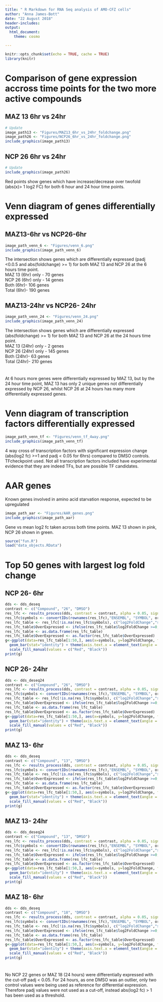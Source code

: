 ```yaml
---
title: " R Markdown for RNA Seq analysis of AMO-CFZ cells"
author: "Anna James-Bott"
date: "22 August 2018"
header-includes:
output:
  html_document:
    theme: cosmo

---
```


```r
knitr::opts_chunk$set(echo = TRUE, cache = TRUE)
library(knitr)
```

# Comparison of gene expression accross time points for the two more active compounds

## MAZ 13 6hr vs 24hr
```r
# Update
image_path13 <- "Figures/MAZ13_6hr_vs_24hr_foldchange.png"
image_path26 <- "Figures/NCP26_6hr_vs_24hr_foldchange.png"
include_graphics(image_path13)

```

## NCP 26 6hr vs 24hr
```r
# Update
include_graphics(image_path26)
```

Red points show genes which have increase/decrease over twofold  (abs(x)> 1 log2 FC) for both 6 hour and 24 hour time points.

# Venn diagram of genes differentially expressed {.tabset}

## MAZ13-6hr vs NCP26-6hr
```r
image_path_venn_6 <- "Figures/venn_6.png"
include_graphics(image_path_venn_6)
```
The intersection shows genes which are differentially expressed (padj <0.0.5 and abs(foldchange) >= 1) for both MAZ 13 and NCP 26 at the 6 hours time point. <br/>
MAZ 13 (6hr) only - 70 genes<br/>
NCP 26 (6hr) only - 14 genes<br/>
Both (6hr)- 106 genes<br/>
Total (6hr)- 190 genes<br/>

## MAZ13-24hr vs NCP26- 24hr
```r
image_path_venn_24 <- "Figures/venn_24.png"
include_graphics(image_path_venn_24)
```
The intersection shows genes which are differentially expressed (abs(foldchange) >= 1) for both MAZ 13 and NCP 26 at the 24 hours time point.<br/>
MAZ 13 (24hr) only - 2 genes<br/>
NCP 26 (24hr) only - 145 genes<br/>
Both (24hr)- 63 genes<br/>
Total (24hr)- 210 genes<br/>

# 
At 6 hours more genes were differentially expressed by MAZ 13, but by the 24 hour time point, MAZ 13 has only 2 unique genes not differentially expressed by NCP 26, whilst NCP 26 at 24 hours has many more differentially expressed genes.

# Venn diagram of transcription factors differentially expressed
```r
image_path_venn_tf <- "Figures/venn_tf_4way.png"
include_graphics(image_path_venn_tf)
```
4 way cross of transcription factors with significant expression change (abs(log2 fc) >=1 and padj < 0.05 for 6hrs) compared to DMSO controls. <br/>
TFcheckpoint used. Not all transcription factors included have experimental evidence that they are indeed TFs, but are possible TF candidates.

# AAR genes
Known genes involved in amino acid starvation response, expected to be upregulated
```r
image_path_aar <- "Figures/AAR_genes.png"
include_graphics(image_path_aar)
```
Gene vs mean log2 fc taken across both time points. MAZ 13 shown in pink, NCP 26 shown in green.

```r
source("fun.R")
load("data_objects.RData")
```

# Top 50 genes with largest log fold change {.tabset}
## NCP 26- 6hr
```r
dds <- dds_deseq
contrast <- c("Compound", "26", "DMSO")
res_lfc <- results_process(dds, contrast = contrast, alpha = 0.05, significant_only = TRUE, foldchange_threshold = FALSE )
res_lfc$symbols <- convertIDs(rownames(res_lfc),"ENSEMBL", "SYMBOL", org.Hs.eg.db)
res_lfc_table <- res_lfc[!is.na(res_lfc$symbols), c("log2FoldChange","symbols")]
res_lfc_table$OverExpressed <- ifelse(res_lfc_table$log2FoldChange >=0, TRUE, FALSE)
res_lfc_table <- as.data.frame(res_lfc_table)
res_lfc_table$OverExpressed <- as.factor(res_lfc_table$OverExpressed)
g<-ggplot(data=res_lfc_table[1:50,], aes(x=symbols, y=log2FoldChange, fill = OverExpressed)) +
  geom_bar(stat="identity") + theme(axis.text.x = element_text(angle = 90)) + xlab("Gene") + ylab("Log2 Fold Change") +
  scale_fill_manual(values = c("Red", "Black")) 
print(g)

```

## NCP 26- 24hr
```r
dds <- dds_deseq24
contrast <- c("Compound", "26", "DMSO")
res_lfc <- results_process(dds, contrast = contrast, alpha = 0.05, significant_only = FALSE, foldchange_threshold = 1 )
res_lfc$symbols <- convertIDs(rownames(res_lfc),"ENSEMBL", "SYMBOL", org.Hs.eg.db)
res_lfc_table <- res_lfc[!is.na(res_lfc$symbols), c("log2FoldChange","symbols")]
res_lfc_table$OverExpressed <- ifelse(res_lfc_table$log2FoldChange >=0, TRUE, FALSE)
res_lfc_table <- as.data.frame(res_lfc_table)
res_lfc_table$OverExpressed <- as.factor(res_lfc_table$OverExpressed)
g<-ggplot(data=res_lfc_table[1:50,], aes(x=symbols, y=log2FoldChange, fill = OverExpressed)) +
  geom_bar(stat="identity") + theme(axis.text.x = element_text(angle = 90)) + xlab("Gene") + ylab("Log2 Fold Change") +
  scale_fill_manual(values = c("Red", "Black")) 
print(g)

```

## MAZ 13- 6hr
```r
dds <- dds_deseq
contrast <- c("Compound", "13", "DMSO")
res_lfc <- results_process(dds, contrast = contrast, alpha = 0.05, significant_only = TRUE, foldchange_threshold = FALSE )
res_lfc$symbols <- convertIDs(rownames(res_lfc),"ENSEMBL", "SYMBOL", org.Hs.eg.db)
res_lfc_table <- res_lfc[!is.na(res_lfc$symbols), c("log2FoldChange","symbols")]
res_lfc_table$OverExpressed <- ifelse(res_lfc_table$log2FoldChange >=0, TRUE, FALSE)
res_lfc_table <- as.data.frame(res_lfc_table)
res_lfc_table$OverExpressed <- as.factor(res_lfc_table$OverExpressed)
g<-ggplot(data=res_lfc_table[1:50,], aes(x=symbols, y=log2FoldChange, fill = OverExpressed)) +
  geom_bar(stat="identity") + theme(axis.text.x = element_text(angle = 90)) + xlab("Gene") + ylab("Log2 Fold Change") +
  scale_fill_manual(values = c("Red", "Black")) 
print(g)

```

## MAZ 13- 24hr
```r
dds <- dds_deseq24
contrast <- c("Compound", "13", "DMSO")
res_lfc <- results_process(dds, contrast = contrast, alpha = 0.05, significant_only = FALSE, foldchange_threshold = 1 )
res_lfc$symbols <- convertIDs(rownames(res_lfc),"ENSEMBL", "SYMBOL", org.Hs.eg.db)
res_lfc_table <- res_lfc[!is.na(res_lfc$symbols), c("log2FoldChange","symbols")]
res_lfc_table$OverExpressed <- ifelse(res_lfc_table$log2FoldChange >=0, TRUE, FALSE)
res_lfc_table <- as.data.frame(res_lfc_table)
res_lfc_table$OverExpressed <- as.factor(res_lfc_table$OverExpressed)
g<-ggplot(data=res_lfc_table[1:50,], aes(x=symbols, y=log2FoldChange, fill = OverExpressed)) +
  geom_bar(stat="identity") + theme(axis.text.x = element_text(angle = 90)) + xlab("Gene") + ylab("Log2 Fold Change") +
  scale_fill_manual(values = c("Red", "Black")) 
print(g)

```

## MAZ 18- 6hr
```r
dds <- dds_deseq
contrast <- c("Compound", "18", "DMSO")
res_lfc <- results_process(dds, contrast = contrast, alpha = 0.05, significant_only = TRUE, foldchange_threshold = FALSE )
res_lfc$symbols <- convertIDs(rownames(res_lfc),"ENSEMBL", "SYMBOL", org.Hs.eg.db)
res_lfc_table <- res_lfc[!is.na(res_lfc$symbols), c("log2FoldChange","symbols")]
res_lfc_table$OverExpressed <- ifelse(res_lfc_table$log2FoldChange >=0, TRUE, FALSE)
res_lfc_table <- as.data.frame(res_lfc_table)
res_lfc_table$OverExpressed <- as.factor(res_lfc_table$OverExpressed)
g<-ggplot(data=res_lfc_table[1:50,], aes(x=symbols, y=log2FoldChange, fill = OverExpressed)) +
  geom_bar(stat="identity") + theme(axis.text.x = element_text(angle = 90)) + xlab("Gene") + ylab("Log2 Fold Change") +
  scale_fill_manual(values = c("Red", "Black")) 
print(g)

```

#
No NCP 22 genes or MAZ 18 (24 hours) were differentially expressed with the cut-off padj < 0.05. 
For 24 hours, as one DMSO was an outlier, only two control values were being used as reference for differential expression. Therefore padj values were not used as a cut-off, instead abs(log2 fc) > 1 has been used as a threshold.
